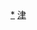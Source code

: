 <includeonly>{{天津铁路车站RDT/{{{1}}}}}</includeonly><noinclude>{{documentation}}
[[Category:天津市铁路车站|*]]
[[Category:中国铁路车站RDT|津]]
</noinclude>